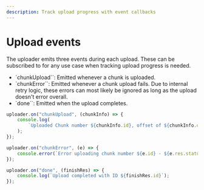 ```yaml
---
description: Track upload progress with event callbacks
---
```


# Upload events

The uploader emits three events during each upload. These can be subscribed to for any use case when tracking upload progress is needed.

-   `chunkUpload``: Emitted whenever a chunk is uploaded.
-   `chunkError``: Emitted whenever a chunk upload fails. Due to internal retry logic, these errors can most likely be ignored as long as the upload doesn't error overall.
-   `done``: Emitted when the upload completes.

```js
uploader.on("chunkUpload", (chunkInfo) => {
	console.log(
		`Uploaded Chunk number ${chunkInfo.id}, offset of ${chunkInfo.offset}, size ${chunkInfo.size} Bytes, with a total of ${chunkInfo.totalUploaded} bytes uploaded.`,
	);
});

uploader.on("chunkError", (e) => {
	console.error(`Error uploading chunk number ${e.id} - ${e.res.statusText}`);
});

uploader.on("done", (finishRes) => {
	console.log(`Upload completed with ID ${finishRes.id}`);
});
```
